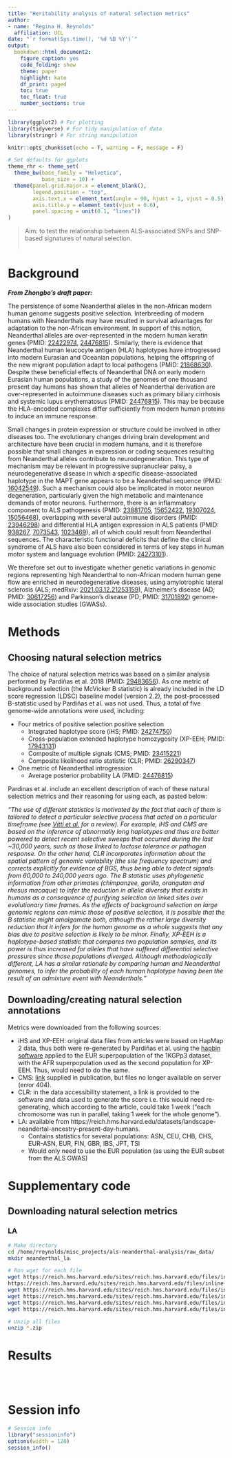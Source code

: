 ```yaml
---
title: "Heritability analysis of natural selection metrics"
author: 
- name: "Regina H. Reynolds"
  affiliation: UCL
date: "`r format(Sys.time(), '%d %B %Y')`"
output: 
  bookdown::html_document2:
    figure_caption: yes
    code_folding: show
    theme: paper
    highlight: kate
    df_print: paged
    toc: true
    toc_float: true
    number_sections: true
---
```


```r

library(ggplot2) # For plotting
library(tidyverse) # For tidy manipulation of data
library(stringr) # For string manipulation

knitr::opts_chunk$set(echo = T, warning = F, message = F)

# Set defaults for ggplots 
theme_rhr <- theme_set(
  theme_bw(base_family = "Helvetica",
           base_size = 10) + 
  theme(panel.grid.major.x = element_blank(),
        legend.position = "top",
        axis.text.x = element_text(angle = 90, hjust = 1, vjust = 0.5),
        axis.title.y = element_text(vjust = 0.6),
        panel.spacing = unit(0.1, "lines"))
)

```

> Aim: to test the relationship between ALS-associated SNPs and SNP-based signatures of natural selection.
<br><br>

# Background

***From Zhongbo's draft paper: ***

The persistence of some Neanderthal alleles in the non-African modern human genome suggests positive selection. Interbreeding of modern humans with Neanderthals may have resulted in survival advantages for adaptation to the non-African environment. In support of this notion, Neanderthal alleles are over-represented in the modern human keratin genes (PMID: [22422974](https://pubmed.ncbi.nlm.nih.gov/22422974/), [24476815](https://pubmed.ncbi.nlm.nih.gov/24476815/)). Similarly, there is evidence that Neanderthal human leucocyte antigen (HLA) haplotypes have introgressed into modern Eurasian and Oceanian populations, helping the offspring of the new migrant population adapt to local pathogens (PMID: [21868630](https://pubmed.ncbi.nlm.nih.gov/21868630/)). Despite these beneficial effects of Neanderthal DNA on early modern Eurasian human populations, a study of the genomes of one thousand present day humans has shown that alleles of Neanderthal derivation are over-represented in autoimmune diseases such as primary biliary cirrhosis and systemic lupus erythematosus  (PMID: [24476815](https://pubmed.ncbi.nlm.nih.gov/24476815/)). This may be because the HLA-encoded complexes differ sufficiently from modern human proteins to induce an immune response. 

Small changes in protein expression or structure could be involved in other diseases too. The evolutionary changes driving brain development and architecture have been crucial in modern humans, and it is therefore possible that small changes in expression or coding sequences resulting from Neanderthal alleles contribute to neurodegeneration. This type of mechanism may be relevant in progressive supranuclear palsy, a neurodegenerative disease in which a specific disease-associated haplotype in the MAPT gene appears to be a Neanderthal sequence (PMID: [16042549](https://pubmed.ncbi.nlm.nih.gov/16042549/)). Such a mechanism could also be implicated in motor neuron degeneration, particularly given the high metabolic and maintenance demands of motor neurons. Furthermore, there is an inflammatory component to ALS pathogenesis (PMID: [23881705](https://pubmed.ncbi.nlm.nih.gov/23881705/), [15652422](https://pubmed.ncbi.nlm.nih.gov/15652422/), [19307024](https://pubmed.ncbi.nlm.nih.gov/19307024/), [15056468](https://pubmed.ncbi.nlm.nih.gov/15056468/)), overlapping with several autoimmune disorders (PMID: [23946298](https://pubmed.ncbi.nlm.nih.gov/23946298/)) and differential HLA antigen expression in ALS patients (PMID: [938267](https://pubmed.ncbi.nlm.nih.gov/938267/), [7073543](https://pubmed.ncbi.nlm.nih.gov/7073543/), [1023469](https://pubmed.ncbi.nlm.nih.gov/1023469/)), all of which could result from Neanderthal sequences. The characteristic functional deficits that define the clinical syndrome of ALS have also been considered in terms of key steps in human motor system and language evolution (PMID: [24273101](https://pubmed.ncbi.nlm.nih.gov/24273101/)).

We therefore set out to investigate whether genetic variations in genomic regions representing high Neanderthal to non-African modern human gene flow are enriched in neurodegenerative diseases, using amylotrophic lateral sclerosis (ALS; medRxiv: [2021.03.12.21253159](https://www.medrxiv.org/content/10.1101/2021.03.12.21253159v1)), Alzheimer's disease (AD; PMID: [30617256](https://pubmed.ncbi.nlm.nih.gov/30617256/)) and Parkinson's disease (PD; PMID: [31701892](https://pubmed.ncbi.nlm.nih.gov/31701892/)) genome-wide association studies (GWASs).

# Methods {.tabset}

## Choosing natural selection metrics

The choice of natural selection metrics was based on a similar analysis performed by Pardiñas et al. 2018 (PMID: [29483656](https://pubmed.ncbi.nlm.nih.gov/29483656/)). As one metric of background selection (the McVicker B statistic) is already included in the LD score regression (LDSC) baseline model (version 2.2), the post-processed B-statistic used by Pardiñas et al. was not used. Thus, a total of five genome-wide annotations were used, including: 

- Four metrics of positive selection positive selection 
    - Integrated haplotype score (iHS; PMID: [24274750](https://pubmed.ncbi.nlm.nih.gov/16494531/))
    - Cross-population extended haplotype homozygosity (XP-EEH; PMID: [17943131](https://pubmed.ncbi.nlm.nih.gov/17943131/))
    - Composite of multiple signals (CMS; PMID: [23415221](https://pubmed.ncbi.nlm.nih.gov/23415221/))
    - Composite likelihood ratio statistic (CLR; PMID: [26290347](https://pubmed.ncbi.nlm.nih.gov/26290347/)) 
- One metric of Neanderthal introgression
    - Average posterior probability LA (PMID: [24476815](https://pubmed.ncbi.nlm.nih.gov/24476815/))

Pardinas et al. include an excellent description of each of these natural selection metrics and their reasoning for using each, as pasted below:

*"The use of different statistics is motivated by the fact that each of them is tailored to detect a particular selective process that acted on a particular timeframe (see [Vitti et al.](https://pubmed.ncbi.nlm.nih.gov/24274750/) for a review). For example, iHS and CMS are based on the inference of abnormally long haplotypes and thus are better powered to detect recent selective sweeps that occurred during the last ~30,000 years, such as those linked to lactose tolerance or pathogen response. On the other hand, CLR incorporates information about the spatial pattern of genomic variability (the site frequency spectrum) and corrects explicitly for evidence of BGS, thus being able to detect signals from 60,000 to 240,000 years ago. The B statistic uses phylogenetic information from other primates (chimpanzee, gorilla, orangutan and rhesus macaque) to infer the reduction in allelic diversity that exists in humans as a consequence of purifying selection on linked sites over evolutionary time frames. As the effects of background selection on large genomic regions can mimic those of positive selection, it is possible that the B statistic might amalgamate both, although the rather large diversity reduction that it infers for the human genome as a whole suggests that any bias due to positive selection is likely to be minor. Finally, XP-EEH is a haplotype-based statistic that compares two population samples, and its power is thus increased for alleles that have suffered differential selective pressures since those populations diverged. Although methodologically different, LA has a similar rationale by comparing human and Neanderthal genomes, to infer the probability of each human haplotype having been the result of an admixture event with Neanderthals."*

## Downloading/creating natural selection annotations
Metrics were downloaded from the following sources:

- iHS and XP-EEH: original data files from articles were based on HapMap 2 data, thus both were re-generated by Pardiñas et al. using the [hapbin software](https://github.com/evotools/hapbin) applied to the EUR superpopulation of the 1KGPp3 dataset, with the AFR superpopulation used as the second population for XP-EEH. Thus, would need to do the same.
- CMS: [link](https://www.broadinstitute.org/cms/results) supplied in publication, but files no longer available on server (error 404). 
- CLR: in the data accessibility statement, a link is provided to the software and data used to generate the score i.e. this would need re-generating, which according to the article, could take 1 week ("each chromosome was run in parallel, taking 1 week for the whole genome"). 
- LA: available from https://reich.hms.harvard.edu/datasets/landscape-neandertal-ancestry-present-day-humans.
    - Contains statistics for several populations: ASN, CEU, CHB, CHS, EUR-ASN, EUR, FIN, GBR, IBS, JPT, TSI
    - Would only need to use the EUR population (as using the EUR subset from the ALS GWAS)

# Supplementary code {.tabset}

## Downloading natural selection metrics

### LA
```bash
# Make directory
cd /home/rreynolds/misc_projects/als-neanderthal-analysis/raw_data/
mkdir neanderthal_la

# Run wget for each file
wget https://reich.hms.harvard.edu/sites/reich.hms.harvard.edu/files/inline-files/1.zip
https://reich.hms.harvard.edu/sites/reich.hms.harvard.edu/files/inline-files/2.zip
wget https://reich.hms.harvard.edu/sites/reich.hms.harvard.edu/files/inline-files/3.zip
wget https://reich.hms.harvard.edu/sites/reich.hms.harvard.edu/files/inline-files/4.zip
wget https://reich.hms.harvard.edu/sites/reich.hms.harvard.edu/files/inline-files/5.zip
wget https://reich.hms.harvard.edu/sites/reich.hms.harvard.edu/files/inline-files/Readme_0.zip

# Unzip all files
unzip *.zip

```


# Results 


<br><br>

# Session info

```r
# Session info
library("sessioninfo")
options(width = 120)
session_info()
```
